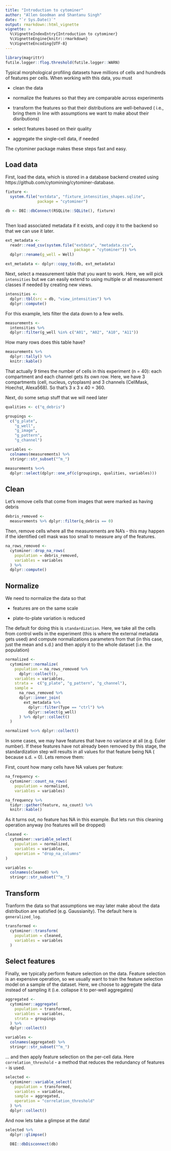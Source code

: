 ```yaml
---
title: "Introduction to cytominer"
author: "Allen Goodman and Shantanu Singh"
date: "`r Sys.Date()`"
output: rmarkdown::html_vignette
vignette: >
  %\VignetteIndexEntry{Introduction to cytominer}
  %\VignetteEngine{knitr::rmarkdown}
  %\VignetteEncoding{UTF-8}
---
```


```r
library(magrittr)
futile.logger::flog.threshold(futile.logger::WARN)
```


Typical morphological profiling datasets have millions of cells
and hundreds of features per cells. When working with this data, you must

- clean the data

- normalize the features so that they are comparable across experiments

- transform the features so that their distributions are well-behaved (
i.e., bring them in line with assumptions we want to make about their
disributions)

- select features based on their quality

- aggregate the single-cell data, if needed

The cytominer package makes these steps fast and easy.

## Load data
First, load the data, which is stored in a database backend created using
https://github.com/cytomining/cytominer-database.

```r
fixture <-
  system.file("extdata", "fixture_intensities_shapes.sqlite",
              package = "cytominer")

db <- DBI::dbConnect(RSQLite::SQLite(), fixture)
  
```

Then load associated metadata if it exists, and copy it to the backend so that
we can use it later.

```r
ext_metadata <-
  readr::read_csv(system.file("extdata", "metadata.csv",
                              package = "cytominer")) %>%
  dplyr::rename(g_well = Well)

ext_metadata <- dplyr::copy_to(db, ext_metadata)

```

Next, select a measurement table that you want to work. Here, we will pick
`intensities` but we can easily extend to using multiple or all measurement
classes if needed by creating new views.

```r
intensities <-
  dplyr::tbl(src = db, "view_intensities") %>%
  dplyr::compute()

```

For this example, lets filter the data down to a few wells.

```r
measurements <-
  intensities %>%
  dplyr::filter(g_well %in% c("A01", "A02", "A10", "A11"))
```

How many rows does this table have?

```r
measurements %>%
  dplyr::tally() %>%
  knitr::kable()
```

That actually 9 times the number of cells in this experiment (n = 40): each
compartment and each channel gets its own row. Here, we have 3 compartments
(cell, nucleus, cytoplasm) and 3 channels (CellMask, Hoechst, Alexa568).
So that's 3 x 3 x 40 = 360.

Next, do some setup stuff that we will need later

```r
qualities <- c("q_debris")

groupings <-
  c("g_plate",
    "g_well",
    "g_image",
    "g_pattern",
    "g_channel")

variables <-
  colnames(measurements) %>%
  stringr::str_subset("^m_")

measurements %<>%
  dplyr::select(dplyr::one_of(c(groupings, qualities, variables)))
```

## Clean

Let's remove cells that come from images that were marked as having debris

```r
debris_removed <-
  measurements %>% dplyr::filter(q_debris == 0)
```

Then, remove cells where all the measurements are NA's - this may happen
if the identified cell mask was too small to measure any of the features.

```r
na_rows_removed <-
  cytominer::drop_na_rows(
    population = debris_removed,
    variables = variables
  ) %>%
  dplyr::compute()
```

## Normalize

We need to normalize the data so that

- features are on the same scale

- plate-to-plate variation is reduced

The default for doing this is `standardization`. Here, we take all the cells
from control wells in the experiment (this is where the external metadata gets
used) and compute normalizations parameters from that (in this case, just the
mean and s.d.) and then apply it to the whole dataset (i.e. the population)

```r
normalized <-
  cytominer::normalize(
    population = na_rows_removed %>% 
      dplyr::collect(),
    variables = variables,
    strata =  c("g_plate", "g_pattern", "g_channel"),
    sample =
      na_rows_removed %>%
      dplyr::inner_join(
        ext_metadata %>% 
          dplyr::filter(Type == "ctrl") %>% 
          dplyr::select(g_well) 
      ) %>% dplyr::collect()
  )

normalized %<>% dplyr::collect()
```

In some cases, we may have features that have no variance at all (e.g. Euler
number). If these features have not already been removed by this stage, the
standardization step will results in all values for that feature being NA (
because s.d. = 0). Lets remove them:

First, count how many cells have NA values per feature:

```r
na_frequency <-
  cytominer::count_na_rows(
    population = normalized,
    variables = variables)

na_frequency %>%
  tidyr::gather(feature, na_count) %>%
  knitr::kable()
```

As it turns out, no feature has NA in this example.
But lets run this cleaning operation  anyway (no features will be dropped)

```r
cleaned <-
  cytominer::variable_select(
    population = normalized,
    variables = variables,
    operation = "drop_na_columns"
)

variables <-
  colnames(cleaned) %>%
  stringr::str_subset("^m_")
```


## Transform

Tranform the data so that assumptions we may later make about the data
distribution are satisfied (e.g. Gaussianity). The default here is
`generalized_log`.

```r
transformed <-
  cytominer::transform(
    population = cleaned,
    variables = variables
  )
```

## Select features

Finally, we typically perform feature selection on the data. Feature selection is 
an expensive operation, so we usually want to train the feature selection model on 
a sample of the dataset. Here, we choose to aggregate the data instead of sampling 
it (i.e. collapse it to per-well aggregates)

```r
aggregated <-
  cytominer::aggregate(
    population = transformed,
    variables = variables,
    strata = groupings
  ) %>%
  dplyr::collect()

variables <-
  colnames(aggregated) %>%
  stringr::str_subset("^m_")

```

... and then apply feature selection on the per-cell data. Here 
`correlation_threshold` - a method that reduces the redundancy of features - 
is used.
```r
selected <-
  cytominer::variable_select(
    population = transformed,
    variables = variables,
    sample = aggregated,
    operation = "correlation_threshold"
  ) %>%
  dplyr::collect()
```

And now lets take a glimpse at the data!
```r
selected %>%
  dplyr::glimpse()
```


```r
  DBI::dbDisconnect(db)
```

